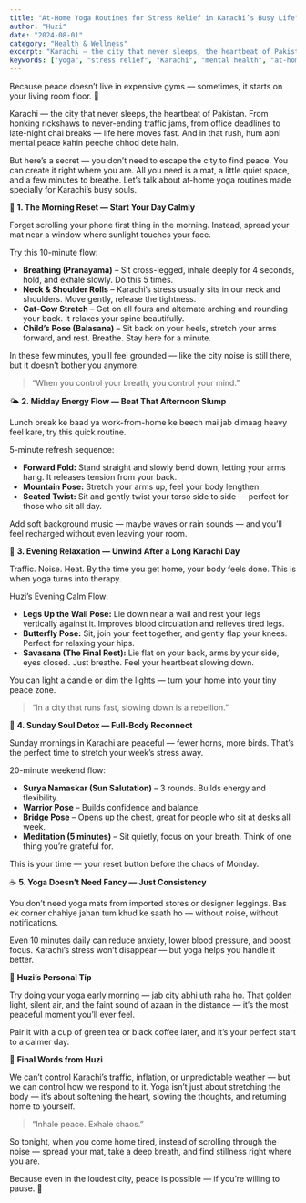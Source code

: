 ```yaml
---
title: "At-Home Yoga Routines for Stress Relief in Karachi’s Busy Life"
author: "Huzi"
date: "2024-08-01"
category: "Health & Wellness"
excerpt: "Karachi — the city that never sleeps, the heartbeat of Pakistan. From honking rickshaws to never-ending traffic jams, from office deadlines to late-night chai breaks — life here moves fast. And in that rush, hum apni mental peace kahin peeche chhod dete hain."
keywords: ["yoga", "stress relief", "Karachi", "mental health", "at-home workout", "wellness"]
---
```


Because peace doesn’t live in expensive gyms — sometimes, it starts on your living room floor. 🌿

Karachi — the city that never sleeps, the heartbeat of Pakistan. From honking rickshaws to never-ending traffic jams, from office deadlines to late-night chai breaks — life here moves fast. And in that rush, hum apni mental peace kahin peeche chhod dete hain.

But here’s a secret — you don’t need to escape the city to find peace. You can create it right where you are.
All you need is a mat, a little quiet space, and a few minutes to breathe.
Let’s talk about at-home yoga routines made specially for Karachi’s busy souls.

🌅 **1. The Morning Reset — Start Your Day Calmly**

Forget scrolling your phone first thing in the morning. Instead, spread your mat near a window where sunlight touches your face.

Try this 10-minute flow:

-   **Breathing (Pranayama)** – Sit cross-legged, inhale deeply for 4 seconds, hold, and exhale slowly. Do this 5 times.
-   **Neck & Shoulder Rolls** – Karachi’s stress usually sits in our neck and shoulders. Move gently, release the tightness.
-   **Cat-Cow Stretch** – Get on all fours and alternate arching and rounding your back. It relaxes your spine beautifully.
-   **Child’s Pose (Balasana)** – Sit back on your heels, stretch your arms forward, and rest. Breathe. Stay here for a minute.

In these few minutes, you’ll feel grounded — like the city noise is still there, but it doesn’t bother you anymore.

> “When you control your breath, you control your mind.”

🌤️ **2. Midday Energy Flow — Beat That Afternoon Slump**

Lunch break ke baad ya work-from-home ke beech mai jab dimaag heavy feel kare, try this quick routine.

5-minute refresh sequence:

-   **Forward Fold:** Stand straight and slowly bend down, letting your arms hang. It releases tension from your back.
-   **Mountain Pose:** Stretch your arms up, feel your body lengthen.
-   **Seated Twist:** Sit and gently twist your torso side to side — perfect for those who sit all day.

Add soft background music — maybe waves or rain sounds — and you’ll feel recharged without even leaving your room.

🌇 **3. Evening Relaxation — Unwind After a Long Karachi Day**

Traffic. Noise. Heat. By the time you get home, your body feels done.
This is when yoga turns into therapy.

Huzi’s Evening Calm Flow:

-   **Legs Up the Wall Pose:** Lie down near a wall and rest your legs vertically against it. Improves blood circulation and relieves tired legs.
-   **Butterfly Pose:** Sit, join your feet together, and gently flap your knees. Perfect for relaxing your hips.
-   **Savasana (The Final Rest):** Lie flat on your back, arms by your side, eyes closed. Just breathe. Feel your heartbeat slowing down.

You can light a candle or dim the lights — turn your home into your tiny peace zone.

> “In a city that runs fast, slowing down is a rebellion.”

🌿 **4. Sunday Soul Detox — Full-Body Reconnect**

Sunday mornings in Karachi are peaceful — fewer horns, more birds. That’s the perfect time to stretch your week’s stress away.

20-minute weekend flow:

-   **Surya Namaskar (Sun Salutation)** – 3 rounds. Builds energy and flexibility.
-   **Warrior Pose** – Builds confidence and balance.
-   **Bridge Pose** – Opens up the chest, great for people who sit at desks all week.
-   **Meditation (5 minutes)** – Sit quietly, focus on your breath. Think of one thing you’re grateful for.

This is your time — your reset button before the chaos of Monday.

☕ **5. Yoga Doesn’t Need Fancy — Just Consistency**

You don’t need yoga mats from imported stores or designer leggings.
Bas ek corner chahiye jahan tum khud ke saath ho — without noise, without notifications.

Even 10 minutes daily can reduce anxiety, lower blood pressure, and boost focus.
Karachi’s stress won’t disappear — but yoga helps you handle it better.

🌸 **Huzi’s Personal Tip**

Try doing your yoga early morning — jab city abhi uth raha ho.
That golden light, silent air, and the faint sound of azaan in the distance — it’s the most peaceful moment you’ll ever feel.

Pair it with a cup of green tea or black coffee later, and it’s your perfect start to a calmer day.

💬 **Final Words from Huzi**

We can’t control Karachi’s traffic, inflation, or unpredictable weather — but we can control how we respond to it.
Yoga isn’t just about stretching the body — it’s about softening the heart, slowing the thoughts, and returning home to yourself.

> “Inhale peace. Exhale chaos.”

So tonight, when you come home tired, instead of scrolling through the noise — spread your mat, take a deep breath, and find stillness right where you are.

Because even in the loudest city, peace is possible — if you’re willing to pause. 🌙

